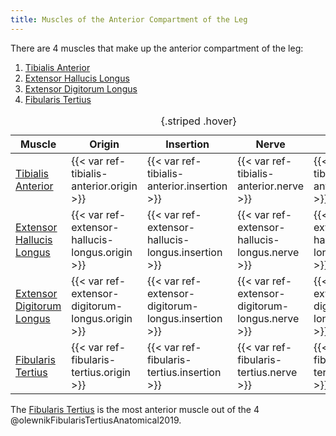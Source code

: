 ```yaml
---
title: Muscles of the Anterior Compartment of the Leg
---
```



There are 4 muscles that make up the anterior compartment of the leg:

1. [Tibialis Anterior]({{< var ref-tibialis-anterior.path >}})
1. [Extensor Hallucis Longus]({{< var ref-extensor-hallucis-longus.path >}})
1. [Extensor Digitorum Longus]({{< var ref-extensor-digitorum-longus.path >}})
1. [Fibularis Tertius]({{< var ref-fibularis-tertius.path >}})


| Muscle  | Origin | Insertion | Nerve | Action |
|------|--------|-------|----------|--------|
| [Tibialis Anterior]({{< var ref-tibialis-anterior.path >}}) | {{< var ref-tibialis-anterior.origin >}} | {{< var ref-tibialis-anterior.insertion >}} | {{< var ref-tibialis-anterior.nerve >}} | {{< var ref-tibialis-anterior.action >}} |
| [Extensor Hallucis Longus]({{< var ref-extensor-hallucis-longus.path >}}) | {{< var ref-extensor-hallucis-longus.origin >}} | {{< var ref-extensor-hallucis-longus.insertion >}} | {{< var ref-extensor-hallucis-longus.nerve >}} | {{< var ref-extensor-hallucis-longus.action >}} |
| [Extensor Digitorum Longus]({{< var ref-extensor-digitorum-longus.path >}}) | {{< var ref-extensor-digitorum-longus.origin >}} | {{< var ref-extensor-digitorum-longus.insertion >}} | {{< var ref-extensor-digitorum-longus.nerve >}} | {{< var ref-extensor-digitorum-longus.action >}} |
| [Fibularis Tertius]({{< var ref-fibularis-tertius.path >}}) | {{< var ref-fibularis-tertius.origin >}} | {{< var ref-fibularis-tertius.insertion >}} | {{< var ref-fibularis-tertius.nerve >}} | {{< var ref-fibularis-tertius.action >}} |
: {.striped .hover}

The [Fibularis Tertius]({{< var ref-fibularis-tertius.path >}}) is the most anterior muscle out of the 4 @olewnikFibularisTertiusAnatomical2019. 
